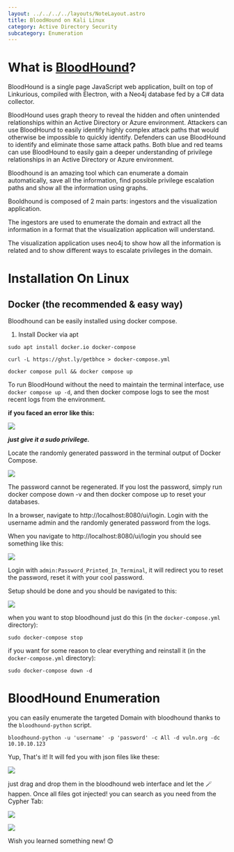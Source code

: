 ```yaml
---
layout: ../../../../layouts/NoteLayout.astro
title: BloodHound on Kali Linux
category: Active Directory Security
subcategory: Enumeration
---
```


# What is [BloodHound](https://github.com/BloodHoundAD/BloodHound)?

BloodHound is a single page JavaScript web application, built on top of Linkurious, compiled with Electron, with a Neo4j database fed by a C# data collector.

BloodHound uses graph theory to reveal the hidden and often unintended relationships within an Active Directory or Azure environment. Attackers can use BloodHound to easily identify highly complex attack paths that would otherwise be impossible to quickly identify. Defenders can use BloodHound to identify and eliminate those same attack paths. Both blue and red teams can use BloodHound to easily gain a deeper understanding of privilege relationships in an Active Directory or Azure environment.

Bloodhound is an amazing tool which can enumerate a domain automatically, save all the information, find possible privilege escalation paths and show all the information using graphs.

Booldhound is composed of 2 main parts: ingestors and the visualization application.

The ingestors are used to enumerate the domain and extract all the information in a format that the visualization application will understand.

The visualization application uses neo4j to show how all the information is related and to show different ways to escalate privileges in the domain.


# Installation On Linux

## Docker (the recommended & easy way)

Bloodhound can be easily installed using docker compose.

1. Install Docker via apt

```shell
sudo apt install docker.io docker-compose
```


```shell
curl -L https://ghst.ly/getbhce > docker-compose.yml

docker compose pull && docker compose up
```

To run BloodHound without the need to maintain the terminal interface, use `docker compose up -d`, and then docker compose logs to see the most recent logs from the environment.


**if you faced an error like this:**

![](/images/active-directory/bloodhound-docker-compose-error.png)

**_just give it a sudo privilege._**


Locate the randomly generated password in the terminal output of Docker Compose.

![](https://support.bloodhoundenterprise.io/hc/article_attachments/17679328396187)

The password cannot be regenerated. If you lost the password, simply run docker compose down -v and then docker compose up to reset your databases.

In a browser, navigate to http://localhost:8080/ui/login. Login with the username admin and the randomly generated password from the logs.

When you navigate to http://localhost:8080/ui/login you should see something like this:

![](https://blog.spookysec.net/img/Pasted%20image%2020230819235407.png)

Login with `admin:Password_Printed_In_Terminal`, it will redirect you to reset the password, reset it with your cool password.

Setup should be done and you should be navigated to this:

![](https://blog.spookysec.net/img/Pasted%20image%2020230819235531.png)


when you want to stop bloodhound just do this (in the `docker-compose.yml` directory):

```shell
sudo docker-compose stop
```

if you want for some reason to clear everything and reinstall it (in the `docker-compose.yml` directory):

```shell
sudo docker-compose down -d
```


# BloodHound Enumeration

you can easily enumerate the targeted Domain with bloodhound thanks to the `bloodhound-python` script.

```shell
bloodhound-python -u 'username' -p 'password' -c All -d vuln.org -dc 10.10.10.123
```

Yup, That's it! It will fed you with json files like these:

![](/images/active-directory/bloodhound-python-res.png)

just drag and drop them in the bloodhound web interface and let the 🪄 happen. Once all files got injected! you can search as you need from the Cypher Tab:

![](/images/active-directory/bloodhound-cypher-tab.png)


![](/images/active-directory/bloodhound-cypher-example.png)


Wish you learned something new! 😊